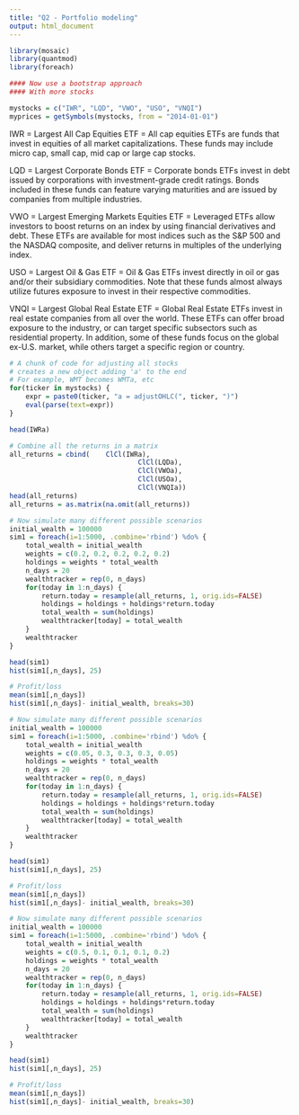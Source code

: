 ---
title: "Q2 - Portfolio modeling"
output: html_document
---

```{r, warning=FALSE, message=FALSE}
library(mosaic)
library(quantmod)
library(foreach)
```
```{r}
#### Now use a bootstrap approach
#### With more stocks

mystocks = c("IWR", "LQD", "VWO", "USO", "VNQI")
myprices = getSymbols(mystocks, from = "2014-01-01")

```
IWR = Largest All Cap Equities ETF = All cap equities ETFs are funds that invest in equities of all market capitalizations. These funds may include micro cap, small cap, mid cap or large cap stocks.

LQD = Largest Corporate Bonds ETF = Corporate bonds ETFs invest in debt issued by corporations with investment-grade credit ratings. Bonds included in these funds can feature varying maturities and are issued by companies from multiple industries.

VWO = Largest Emerging Markets Equities ETF = Leveraged ETFs allow investors to boost returns on an index by using financial derivatives and debt. These ETFs are available for most indices such as the S&P 500 and the NASDAQ composite, and deliver returns in multiples of the underlying index.

USO = Largest Oil & Gas ETF = Oil & Gas ETFs invest directly in oil or gas and/or their subsidiary commodities. Note that these funds almost always utilize futures exposure to invest in their respective commodities.

VNQI = Largest Global Real Estate ETF = Global Real Estate ETFs invest in real estate companies from all over the world. These ETFs can offer broad exposure to the industry, or can target specific subsectors such as residential property. In addition, some of these funds focus on the global ex-U.S. market, while others target a specific region or country.

```{r}
# A chunk of code for adjusting all stocks
# creates a new object adding 'a' to the end
# For example, WMT becomes WMTa, etc
for(ticker in mystocks) {
	expr = paste0(ticker, "a = adjustOHLC(", ticker, ")")
	eval(parse(text=expr))
}

head(IWRa)

```
```{r}
# Combine all the returns in a matrix
all_returns = cbind(	ClCl(IWRa),
								ClCl(LQDa),
								ClCl(VWOa),
								ClCl(USOa),
								ClCl(VNQIa))
head(all_returns)
all_returns = as.matrix(na.omit(all_returns))

```
```{r}
# Now simulate many different possible scenarios  
initial_wealth = 100000
sim1 = foreach(i=1:5000, .combine='rbind') %do% {
	total_wealth = initial_wealth
	weights = c(0.2, 0.2, 0.2, 0.2, 0.2)
	holdings = weights * total_wealth
	n_days = 20
	wealthtracker = rep(0, n_days)
	for(today in 1:n_days) {
		return.today = resample(all_returns, 1, orig.ids=FALSE)
		holdings = holdings + holdings*return.today
		total_wealth = sum(holdings)
		wealthtracker[today] = total_wealth
	}
	wealthtracker
}

head(sim1)
hist(sim1[,n_days], 25)

# Profit/loss
mean(sim1[,n_days])
hist(sim1[,n_days]- initial_wealth, breaks=30)


```
```{r}
# Now simulate many different possible scenarios  
initial_wealth = 100000
sim1 = foreach(i=1:5000, .combine='rbind') %do% {
	total_wealth = initial_wealth
	weights = c(0.05, 0.3, 0.3, 0.3, 0.05)
	holdings = weights * total_wealth
	n_days = 20
	wealthtracker = rep(0, n_days)
	for(today in 1:n_days) {
		return.today = resample(all_returns, 1, orig.ids=FALSE)
		holdings = holdings + holdings*return.today
		total_wealth = sum(holdings)
		wealthtracker[today] = total_wealth
	}
	wealthtracker
}

head(sim1)
hist(sim1[,n_days], 25)

# Profit/loss
mean(sim1[,n_days])
hist(sim1[,n_days]- initial_wealth, breaks=30)

```

```{r}
# Now simulate many different possible scenarios  
initial_wealth = 100000
sim1 = foreach(i=1:5000, .combine='rbind') %do% {
	total_wealth = initial_wealth
	weights = c(0.5, 0.1, 0.1, 0.1, 0.2)
	holdings = weights * total_wealth
	n_days = 20
	wealthtracker = rep(0, n_days)
	for(today in 1:n_days) {
		return.today = resample(all_returns, 1, orig.ids=FALSE)
		holdings = holdings + holdings*return.today
		total_wealth = sum(holdings)
		wealthtracker[today] = total_wealth
	}
	wealthtracker
}

head(sim1)
hist(sim1[,n_days], 25)

# Profit/loss
mean(sim1[,n_days])
hist(sim1[,n_days]- initial_wealth, breaks=30)

```




